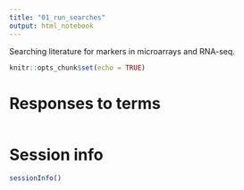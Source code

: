 ```yaml
---
title: "01_run_searches"
output: html_notebook
---
```


Searching literature for markers in microarrays and RNA-seq. 

```r
knitr::opts_chunk$set(echo = TRUE)
```

# Responses to terms

```r

```

# Session info

```r
sessionInfo()
```
